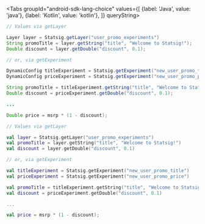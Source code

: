 
<Tabs
  groupId="android-sdk-lang-choice"
  values={[
    {label: 'Java', value: 'java'},
    {label: 'Kotlin', value: 'kotlin'},
  ]} queryString>
  <TabItem value="java">

```java
// Values via getLayer

Layer layer = Statsig.getLayer("user_promo_experiments")
String promoTitle = layer.getString("title", "Welcome to Statsig!");
Double discount = layer.getDouble("discount", 0.1);

// or, via getExperiment

DynamicConfig titleExperiment = Statsig.getExperiment("new_user_promo_title");
DynamicConfig priceExperiment = Statsig.getExperiment("new_user_promo_price");

String promoTitle = titleExperiment.getString("title", "Welcome to Statsig!");
Double discount = priceExperiment.getDouble("discount", 0.1);

...

Double price = msrp * (1 - discount);
```

  </TabItem>
  <TabItem value="kotlin">

```kotlin
// Values via getLayer

val layer = Statsig.getLayer("user_promo_experiments")
val promoTitle = layer.getString("title", "Welcome to Statsig!")
val discount = layer.getDouble("discount", 0.1)

// or, via getExperiment

val titleExperiment = Statsig.getExperiment("new_user_promo_title")
val priceExperiment = Statsig.getExperiment("new_user_promo_price")

val promoTitle = titleExperiment.getString("title", "Welcome to Statsig!")
val discount = priceExperiment.getDouble("discount", 0.1)

...

val price = msrp * (1 - discount);
```

  </TabItem>
</Tabs>
